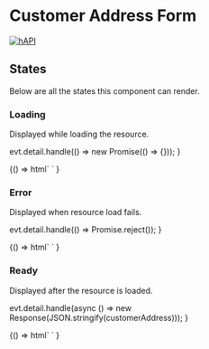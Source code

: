 
<Meta title="Forms/CustomerAddressForm" component="foxy-customer-address-form" />

# Customer Address Form

[![hAPI](https://img.shields.io/badge/hAPI-customer__address-green.svg)](https://api.foxycart.com/rels/customer_address)

## States

Below are all the states this component can render.

### Loading

Displayed while loading the resource.

  evt.detail.handle(() => new Promise(() => {}));
}

<Canvas>
  <Story name="Loading">
    {() =>
      html`
        <foxy-customer-address-form
          href="https://api.foxy.test/customer_addresses/201"
          @request=${handleRequestWithLoading}
        >
        </foxy-customer-address-form>
      `
    }
  </Story>
</Canvas>

### Error

Displayed when resource load fails.

  evt.detail.handle(() => Promise.reject());
}

<Canvas>
  <Story name="Error">
    {() =>
      html`
        <foxy-customer-address-form
          href="https://api.foxy.test/customer_addresses/201"
          @request=${handleRequestWithError}
        >
        </foxy-customer-address-form>
      `
    }
  </Story>
</Canvas>

### Ready

Displayed after the resource is loaded.

  evt.detail.handle(async () => new Response(JSON.stringify(customerAddress)));
}

<Canvas>
  <Story name="Ready">
    {() =>
      html`
        <foxy-customer-address-form
          href="https://api.foxy.test/customer_addresses/201"
          @request=${handleRequestWithSuccess}
        >
        </foxy-customer-address-form>
      `
    }
  </Story>
</Canvas>
